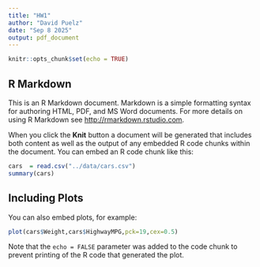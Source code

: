 ```yaml
---
title: "HW1"
author: "David Puelz"
date: "Sep 8 2025"
output: pdf_document
---
```


```r
knitr::opts_chunk$set(echo = TRUE)
```

## R Markdown

This is an R Markdown document. Markdown is a simple formatting syntax for authoring HTML, PDF, and MS Word documents. For more details on using R Markdown see <http://rmarkdown.rstudio.com>.

When you click the **Knit** button a document will be generated that includes both content as well as the output of any embedded R code chunks within the document. You can embed an R code chunk like this:

```r
cars  = read.csv("../data/cars.csv")
summary(cars)
```

## Including Plots

You can also embed plots, for example:

```r
plot(cars$Weight,cars$HighwayMPG,pck=19,cex=0.5)
```

\begin{equation}
\begin{split}
2 + 2 = 4
\end{split}
\end{equation}

Note that the `echo = FALSE` parameter was added to the code chunk to prevent printing of the R code that generated the plot.
